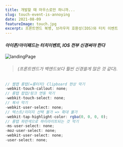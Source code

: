```yaml
---
title: 개발할 때 마우스로만 하니까...
slug: touch-event-is-annoying
date: 2021-08-09
featureImage: touch.jpg
excerpt: 프론트엔드 복병, 브라우저 호환성(IOS)와 터치 이벤트
---
```


#### <em>아이폰/아이패드는 터치이벤트, IOS 전부 신경써야 한다</em>

![landingPage](./iphone.png)

> <h6>(프론트엔드가 백엔드보다 훨씬 신경쓸게 많은 것 같다).</h6>

```js
// 웹앱 롱탭(=롱터치) Clipboard 현상 막기
-webkit-touch-callout: none;
// 롱탭 팝업/링크 연동 막기
-webkit-touch-select: none;
// 복사 막기
-webkit-user-select: none;
// 텍스트/이미지 선택 불가 => 확대 불가
-webkit-tap-highlight-color: rgba(0, 0, 0, 0);
// 롱탭 파란색으로 하이라이트되는 것 막기
-ms-user-select: none;
-moz-user-select: none;
-webkit-user-select: none;
-user-select: none;
```
